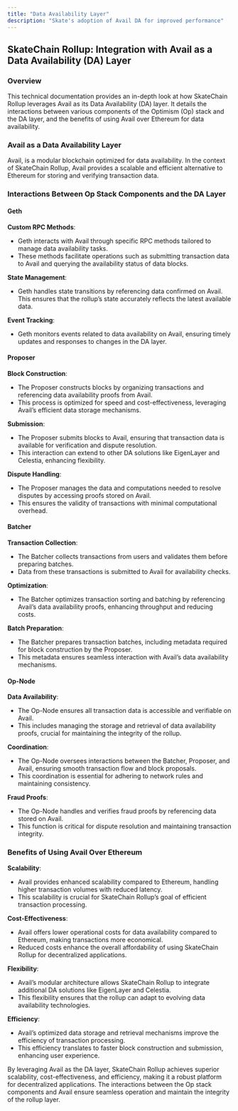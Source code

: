 ```yaml
---
title: "Data Availability Layer"
description: "Skate's adoption of Avail DA for improved performance"
---
```


## SkateChain Rollup: Integration with Avail as a Data Availability (DA) Layer

### Overview

This technical documentation provides an in-depth look at how SkateChain Rollup leverages Avail as its Data Availability (DA) layer. It details the interactions between various components of the Optimism (Op) stack and the DA layer, and the benefits of using Avail over Ethereum for data availability.

### Avail as a Data Availability Layer

Avail, is a modular blockchain optimized for data availability. In the context of SkateChain Rollup, Avail provides a scalable and efficient alternative to Ethereum for storing and verifying transaction data.

### Interactions Between Op Stack Components and the DA Layer

#### Geth

**Custom RPC Methods**: 
- Geth interacts with Avail through specific RPC methods tailored to manage data availability tasks.
- These methods facilitate operations such as submitting transaction data to Avail and querying the availability status of data blocks.

**State Management**:
- Geth handles state transitions by referencing data confirmed on Avail. This ensures that the rollup’s state accurately reflects the latest available data.

**Event Tracking**:
- Geth monitors events related to data availability on Avail, ensuring timely updates and responses to changes in the DA layer.

#### Proposer

**Block Construction**:
- The Proposer constructs blocks by organizing transactions and referencing data availability proofs from Avail.
- This process is optimized for speed and cost-effectiveness, leveraging Avail’s efficient data storage mechanisms.

**Submission**:
- The Proposer submits blocks to Avail, ensuring that transaction data is available for verification and dispute resolution.
- This interaction can extend to other DA solutions like EigenLayer and Celestia, enhancing flexibility.

**Dispute Handling**:
- The Proposer manages the data and computations needed to resolve disputes by accessing proofs stored on Avail.
- This ensures the validity of transactions with minimal computational overhead.

#### Batcher

**Transaction Collection**:
- The Batcher collects transactions from users and validates them before preparing batches.
- Data from these transactions is submitted to Avail for availability checks.

**Optimization**:
- The Batcher optimizes transaction sorting and batching by referencing Avail’s data availability proofs, enhancing throughput and reducing costs.

**Batch Preparation**:
- The Batcher prepares transaction batches, including metadata required for block construction by the Proposer.
- This metadata ensures seamless interaction with Avail’s data availability mechanisms.

#### Op-Node

**Data Availability**:
- The Op-Node ensures all transaction data is accessible and verifiable on Avail.
- This includes managing the storage and retrieval of data availability proofs, crucial for maintaining the integrity of the rollup.

**Coordination**:
- The Op-Node oversees interactions between the Batcher, Proposer, and Avail, ensuring smooth transaction flow and block proposals.
- This coordination is essential for adhering to network rules and maintaining consistency.

**Fraud Proofs**:
- The Op-Node handles and verifies fraud proofs by referencing data stored on Avail.
- This function is critical for dispute resolution and maintaining transaction integrity.

### Benefits of Using Avail Over Ethereum

**Scalability**:
- Avail provides enhanced scalability compared to Ethereum, handling higher transaction volumes with reduced latency.
- This scalability is crucial for SkateChain Rollup’s goal of efficient transaction processing.

**Cost-Effectiveness**:
- Avail offers lower operational costs for data availability compared to Ethereum, making transactions more economical.
- Reduced costs enhance the overall affordability of using SkateChain Rollup for decentralized applications.

**Flexibility**:
- Avail’s modular architecture allows SkateChain Rollup to integrate additional DA solutions like EigenLayer and Celestia.
- This flexibility ensures that the rollup can adapt to evolving data availability technologies.

**Efficiency**:
- Avail’s optimized data storage and retrieval mechanisms improve the efficiency of transaction processing.
- This efficiency translates to faster block construction and submission, enhancing user experience.

By leveraging Avail as the DA layer, SkateChain Rollup achieves superior scalability, cost-effectiveness, and efficiency, making it a robust platform for decentralized applications. The interactions between the Op stack components and Avail ensure seamless operation and maintain the integrity of the rollup layer.
